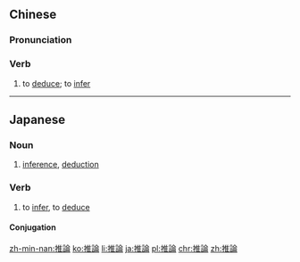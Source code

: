 {{also|推论}}
==Chinese==
{{zh-forms|s=推论}}

===Pronunciation===
{{zh-pron
|m=tuīlùn
|c=teoi1 leon6
|mn=thui-lūn/twvk:chhui-lūn
|cat=v
}}

===Verb===
{{zh-verb}}

# {{lb|zh|Advanced Mandarin}} to [[deduce]]; to [[infer]]

----

==Japanese==
{{ja-kanjitab|すい|ろん|yomi=o}}

===Noun===
{{ja-noun|すいろん}}

# [[inference]], [[deduction]]

===Verb===
{{ja-verb-suru|すいろん}}

# to [[infer]], to [[deduce]]

====Conjugation====
{{ja-suru|すいろん}}

[[zh-min-nan:推論]]
[[ko:推論]]
[[li:推論]]
[[ja:推論]]
[[pl:推論]]
[[chr:推論]]
[[zh:推論]]